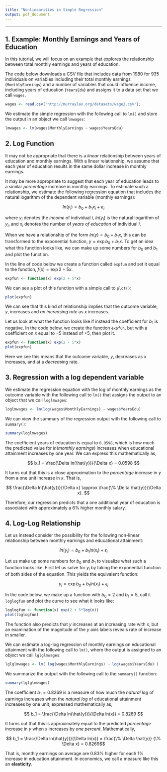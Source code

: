```yaml
---
title: "Nonlinearities in Simple Regression"
output: pdf_document
---
```


* * * *

## 1. Example: Monthly Earnings and Years of Education ##

In this tutorial, we will focus on an example that explores the relationship between total monthly earnings and years of education.  

The code below downloads a CSV file that includes data from 1980 for 935 individuals on variables including their total monthly earnings (`MonthlyEarnings`) and a number of variables that could influence income, including years of education (`YearsEdu`) and assigns it to a data set that we call `wages`.

```r
wages <- read.csv("http://murraylax.org/datasets/wage2.csv");
```

We estimate the simple regression with the following call to `lm()` and store the output in an object we call `lmwages`:
```r
lmwages <- lm(wages$MonthlyEarnings ~ wages$YearsEdu)
```

## 2. Log Function ##

It may not be appropriate that there is a *linear* relationship between years of education and monthly earnings.  With a linear relationship, we assume that each year of education results in the same dollar increase in monthly earnings.  

It may be more appropriate to suggest that each year of education leads to a similar *percentage* increase in monthly earnings.  To estimate such a relationship, we estimate the following regression equation that includes the natural logarithm of the dependent variable (monthly earnings):

$$ ln(y_i) = b_0 + b_1 x_i + e_i  $$ 

where $y_i$ denotes the *income* of individual $i$, $ln(y_i)$ is the natural logarithm of $y_i$, and $x_i$ denotes the number of *years of education* of individual $i$.

When we have a relationship of the form $ln(y) = b_0 + b_1 x$, this can be transformed to the exponential function, $y = \exp{b_0 + b_1 x}$. To get an idea what this function looks like, we can make up some numbers for $b_0$ and $b_1$ and plot the function.

In the line of code below we create a function called `expfun` and set it equal to the function, $f(x) = \exp{2 + 5x}$.
```r
expfun <- function(x) exp(2 + 5*x)
```

We can see a plot of this function with a simple call to `plot()`:
```r
plot(expfun)
```

We can see that this kind of relationship implies that the outcome variable, $y$, increases and *an increasing rate* as $x$ increases.

Let us look at what the function looks like if instead the coefficient for $b_1$ is negative.  In the code below, we create the function `expfun`, but with a coefficient on $x$ equal to $-5$ instead of $+5$, then plot it. 

```r
expfun <- function(x) exp(2 - 5*x)
plot(expfun)
```

Here we see this means that the outcome variable, $y$, decreases as $x$ increases, and at a *decreasing* rate. 

## 3. Regression with a log dependent variable ##

We estimate the regression equation with the log of monthly earnings as the outcome variable with the following call to `lm()` that assigns the output to an object that we call `loglmwages`:
```r
loglmwages <- lm(log(wages$MonthlyEarnings) ~ wages$YearsEdu)
```

We can view the summary of the regression output with the following call to `summary()`:
```r
summary(loglmwages)
```

The coefficient years of education is equal to `0.0598`, which is how much the predicted value for $ln(monthly~earnings)$ increases when educational attainment increases by one year.  We can express this mathematically as,

$$ b_1 = \frac{\Delta ln(\hat{y})}{\Delta x} = 0.0598 $$

It turns out that this is a close approximation to the *percentage* increase in $y$ from a one unit increase in $x$.  That is,

$$ \frac{\Delta ln(\hat{y})}{\Delta x} \approx \frac{\% \Delta \hat{y}}{\Delta x}. $$

Therefore, our regression predicts that a one additional year of education is associated with approximately a 6\% higher monthly salary.

## 4. Log-Log Relationship ##

Let us instead consider the possibility for the following non-linear relationship between monthly earnings and educational attainment:

$$ ln(y_i) = b_0 + b_1 ln(x_i) + \epsilon_i $$

Let us make up some numbers for $b_0$ and $b_1$ to visualize what such a function looks like.  First let us solve for $y_i$ by taking the exponential function of both sides of the equation.  This yields the equivalent function:

$$ y_i = \exp{b_0 + b_1 ln(x_i) + \epsilon_i} $$

In the code below, we make up a function with $b_0=2$ and $b_1=5$, call it `loglogfun` and plot the curve to see what it looks like:
```r
loglogfun <- function(x) exp(2 + 5*log(x))
plot(loglogfun)
```

The function also predicts that $y$ increases at an increasing rate with $x$, but an examination of the magnitude of the $y$ axis labels reveals rate of increase in smaller.

We can estimate a log-log regression of monthly earnings on educational attainment with the following call to `lm()`, where the output is assigned to an object we call `lglglmwages`:
```r
lglglmwages <- lm( log(wages$MonthlyEarnings) ~ log(wages$YearsEdu) )
```

We summarize the output with the following call to the `summary()` function:
```r
summary(lglglmwages)
```

The coefficient $b_1 = 0.8269$ is a measure of how much the *natural log* of earnings increases when the *natural log* of educational attainment increases by one unit, expressed mathematically as,

$$ b_1 = \frac{\Delta ln(\hat{y})}{\Delta ln(x)} = 0.8269 $$

It turns out that this is approximately equal to the predicted *percentage* increase in $y$ when $x$ increases by *one percent*.  Mathematically,

$$ b_1 = \frac{\Delta ln(\hat{y})}{\Delta ln(x)} = \frac{\% \Delta \hat{y}} {\% \Delta x} = 0.8269$$

That is, monthly earnings on average are 0.83\% higher for each 1\% increase in education attainment.  In economics, we call a measure like this an **elasticity**.

